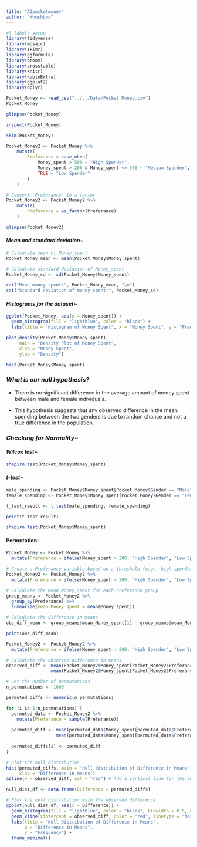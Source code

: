 ```yaml
---
title: "A3pocketmoney"
author: "Khushboo"
---
```


```r
#| label: setup
library(tidyverse)
library(mosaic)
library(skimr)
library(ggformula)
library(broom)
library(crosstable)
library(knitr)
library(kableExtra)
library(ggplot2)
library(dplyr)
```

```r
Pocket_Money <- read_csv("../../Data/Pocket Money.csv")
Pocket_Money
```

```r
glimpse(Pocket_Money)
```

```r
inspect(Pocket_Money)
```

```r
skim(Pocket_Money)
```

```r
Pocket_Money2 <- Pocket_Money %>%
    mutate(
        Preferance = case_when(
            Money_spent > 500 ~ "High Spender",
            Money_spent > 200 & Money_spent <= 500 ~ "Medium Spender",
            TRUE ~ "Low Spender"
        )
    )

# Convert 'Preferance' to a factor
Pocket_Money2 <- Pocket_Money2 %>%
    mutate(
        Preferance = as_factor(Preferance)
    )

glimpse(Pocket_Money2)
```

#### *Mean and standard deviation*\~

```r
# Calculate mean of Money_spent
Pocket_Money_mean <- mean(Pocket_Money$Money_spent)

# Calculate standard deviation of Money_spent
Pocket_Money_sd <- sd(Pocket_Money$Money_spent)

cat("Mean money spent:", Pocket_Money_mean, "\n")
cat("Standard deviation of money spent:", Pocket_Money_sd)
```

#### *Histograms for the dataset*\~

```r
ggplot(Pocket_Money, aes(x = Money_spent)) + 
  geom_histogram(fill = "lightblue", color = "black") + 
  labs(title = "Histogram of Money Spent", x = "Money Spent", y = "Frequency")
```

```r
plot(density(Pocket_Money$Money_spent), 
     main = "Density Plot of Money Spent", 
     xlab = "Money Spent", 
     ylab = "Density")
```

```r
hist(Pocket_Money$Money_spent)
```

### *What is our null hypothesis?*

-   There is no significant difference in the average amount of money spent between male and female individuals.

-   This hypothesis suggests that any observed difference in the mean spending between the two genders is due to random chance and not a true difference in the population.

### *Checking for Normality*\~

#### *Wilcox test*\~

```r
shapiro.test(Pocket_Money$Money_spent)
```

#### *t-test*\~

```r

male_spending <- Pocket_Money$Money_spent[Pocket_Money$Gender == "Male"]
female_spending <- Pocket_Money$Money_spent[Pocket_Money$Gender == "Female"]

t_test_result <- t.test(male_spending, female_spending)

print(t_test_result)
```

```r
shapiro.test(Pocket_Money$Money_spent)
```

#### Permutation:

```r
Pocket_Money <- Pocket_Money %>%
  mutate(Preferance = ifelse(Money_spent > 200, "High Spender", "Low Spender"))
```

```r

# Create a Preferance variable based on a threshold (e.g., high spenders vs. low spenders)
Pocket_Money2 <- Pocket_Money2 %>%
  mutate(Preferance = ifelse(Money_spent > 200, "High Spender", "Low Spender"))

# Calculate the mean Money_spent for each Preferance group
group_means <- Pocket_Money2 %>%
  group_by(Preferance) %>%
  summarize(mean_Money_spent = mean(Money_spent))

# Calculate the difference in means
obs_diff_mean <- group_means$mean_Money_spent[1] - group_means$mean_Money_spent[2]

print(obs_diff_mean)
```

```r
Pocket_Money2 <- Pocket_Money2 %>%
  mutate(Preferance = ifelse(Money_spent > 200, "High Spender", "Low Spender"))

# Calculate the observed difference in means
observed_diff <- mean(Pocket_Money2$Money_spent[Pocket_Money2$Preferance == "High Spender"]) - 
                 mean(Pocket_Money2$Money_spent[Pocket_Money2$Preferance == "Low Spender"])

# Set the number of permutations
n_permutations <- 1000

permuted_diffs <- numeric(n_permutations)

for (i in 1:n_permutations) {
  permuted_data <- Pocket_Money2 %>%
    mutate(Preferance = sample(Preferance))
  
  permuted_diff <- mean(permuted_data$Money_spent[permuted_data$Preferance == "High Spender"]) - 
                   mean(permuted_data$Money_spent[permuted_data$Preferance == "Low Spender"])
  
  permuted_diffs[i] <- permuted_diff
}

# Plot the null distribution
hist(permuted_diffs, main = "Null Distribution of Difference in Means",
     xlab = "Difference in Means")
abline(v = observed_diff, col = "red") # Add a vertical line for the observed difference
```

```r

null_dist_df <- data.frame(Difference = permuted_diffs)

# Plot the null distribution with the observed difference
ggplot(null_dist_df, aes(x = Difference)) +
  geom_histogram(fill = "lightblue", color = "black", binwidth = 0.5, alpha = 0.8) +  # Adjust alpha for transparency
  geom_vline(xintercept = observed_diff, color = "red", linetype = "dashed", size = 1.2) +  # Adjust line thickness
  labs(title = "Null Distribution of Difference in Means",
       x = "Difference in Means",
       y = "Frequency") +
  theme_minimal()  
```
